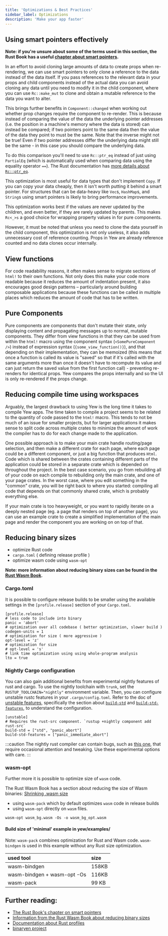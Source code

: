 ```yaml
---
title: 'Optimizations & Best Practices'
sidebar_label: Optimizations
description: 'Make your app faster'
---
```


## Using smart pointers effectively

**Note: if you're unsure about some of the terms used in this section, the Rust Book has a useful
[chapter about smart pointers](https://doc.rust-lang.org/book/ch15-00-smart-pointers.html).**

In an effort to avoid cloning large amounts of data to create props when re-rendering, we can use
smart pointers to only clone a reference to the data instead of the data itself. If you pass
references to the relevant data in your props and child components instead of the actual data you
can avoid cloning any data until you need to modify it in the child component, where you can
use `Rc::make_mut` to clone and obtain a mutable reference to the data you want to alter.

This brings further benefits in `Component::changed` when working out whether prop changes require
the component to re-render. This is because instead of comparing the value of the data the
underlying pointer addresses (i.e. the position in a machine's memory where the data is stored) can
instead be compared; if two pointers point to the same data then the value of the data they point to
must be the same. Note that the inverse might not be true! Even if two pointer addresses differ the
underlying data might still be the same - in this case you should compare the underlying data.

To do this comparison you'll need to use `Rc::ptr_eq` instead of just using `PartialEq` (which is
automatically used when comparing data using the equality operator `==`). The Rust documentation
has [more details about `Rc::ptr_eq`](https://doc.rust-lang.org/stable/std/rc/struct.Rc.html#method.ptr_eq).

This optimization is most useful for data types that don't implement `Copy`. If you can copy your
data cheaply, then it isn't worth putting it behind a smart pointer. For structures that
can be data-heavy like `Vec`s, `HashMap`s, and `String`s using smart pointers is likely to bring
performance improvements.

This optimization works best if the values are never updated by the children, and even better, if
they are rarely updated by parents. This makes `Rc<_>s` a good choice for wrapping property values
in for pure components.

However, it must be noted that unless you need to clone the data yourself in the child component,
this optimization is not only useless, it also adds unnecessary cost of reference counting. Props
in Yew are already reference counted and no data clones occur internally.

## View functions

For code readability reasons, it often makes sense to migrate sections of `html!` to their own
functions. Not only does this make your code more readable because it reduces the amount of
indentation present, it also encourages good design patterns – particularly around building
composable applications because these functions can be called in multiple places which reduces the
amount of code that has to be written.

## Pure Components

Pure components are components that don't mutate their state, only displaying content and
propagating messages up to normal, mutable components. They differ from view functions in that they
can be used from within the `html!` macro using the component syntax \(`<SomePureComponent />`\)
instead of expression syntax \(`{some_view_function()}`\), and that depending on their
implementation, they can be memoized (this means that once a function is called its value is "saved"
so that if it's called with the same arguments more than once it doesn't have to recompute its value
and can just return the saved value from the first function call) - preventing re-renders for
identical props. Yew compares the props internally and so the UI is only re-rendered if the props change.

## Reducing compile time using workspaces

Arguably, the largest drawback to using Yew is the long time it takes to compile Yew apps. The time
taken to compile a project seems to be related to the quantity of code passed to the `html!` macro.
This tends to not be much of an issue for smaller projects, but for larger applications it makes
sense to split code across multiple crates to minimize the amount of work the compiler has to do for
each change made to the application.

One possible approach is to make your main crate handle routing/page selection, and then make a
different crate for each page, where each page could be a different component, or just a big
function that produces `Html`. Code which is shared between the crates containing different parts of
the application could be stored in a separate crate which is depended on throughout the project.
In the best case scenario, you go from rebuilding all of your code on each compile to rebuilding
only the main crate, and one of your page crates. In the worst case, where you edit something in the
"common" crate, you will be right back to where you started: compiling all code that depends on that
commonly shared crate, which is probably everything else.

If your main crate is too heavyweight, or you want to rapidly iterate on a deeply nested page \(eg.
a page that renders on top of another page\), you can use an example crate to create a simplified
implementation of the main page and render the component you are working on on top of that.

## Reducing binary sizes

-   optimize Rust code
-   `cargo.toml` \( defining release profile \)
-   optimize wasm code using `wasm-opt`

**Note: more information about reducing binary sizes can be found in the
[Rust Wasm Book](https://rustwasm.github.io/book/reference/code-size.html#optimizing-builds-for-code-size).**

### Cargo.toml

It is possible to configure release builds to be smaller using the available settings in the
`[profile.release]` section of your `Cargo.toml`.

```toml, title=Cargo.toml
[profile.release]
# less code to include into binary
panic = 'abort'
# optimization over all codebase ( better optimization, slower build )
codegen-units = 1
# optimization for size ( more aggressive )
opt-level = 'z'
# optimization for size
# opt-level = 's'
# link time optimization using using whole-program analysis
lto = true
```

### Nightly Cargo configuration

You can also gain additional benefits from experimental nightly features of rust and
cargo. To use the nightly toolchain with `trunk`, set the `RUSTUP_TOOLCHAIN="nightly"` environment
variable. Then, you can configure unstable rustc features in your `.cargo/config.toml`.
Refer to the doc of [unstable features], specifically the section about [`build-std`] and
[`build-std-features`], to understand the configuration.

```toml, title=".cargo/config.toml"
[unstable]
# Requires the rust-src component. `rustup +nightly component add rust-src`
build-std = ["std", "panic_abort"]
build-std-features = ["panic_immediate_abort"]
```

[unstable features]: https://doc.rust-lang.org/cargo/reference/unstable.html
[`build-std`]: https://doc.rust-lang.org/cargo/reference/unstable.html#build-std
[`build-std-features`]: https://doc.rust-lang.org/cargo/reference/unstable.html#build-std-features

:::caution
The nightly rust compiler can contain bugs, such as [this one](https://github.com/yewstack/yew/issues/2696),
that require occasional attention and tweaking. Use these experimental options with care.
:::

### wasm-opt

Further more it is possible to optimize size of `wasm` code.

The Rust Wasm Book has a section about reducing the size of Wasm binaries:
[Shrinking .wasm size](https://rustwasm.github.io/book/game-of-life/code-size.html)

-   using `wasm-pack` which by default optimizes `wasm` code in release builds
-   using `wasm-opt` directly on `wasm` files.

```text
wasm-opt wasm_bg.wasm -Os -o wasm_bg_opt.wasm
```

#### Build size of 'minimal' example in yew/examples/

Note: `wasm-pack` combines optimization for Rust and Wasm code. `wasm-bindgen` is used in this example without any Rust size optimization.

| used tool                   | size  |
| :-------------------------- | :---- |
| wasm-bindgen                | 158KB |
| wasm-bindgen + wasm-opt -Os | 116KB |
| wasm-pack                   | 99 KB |

## Further reading:

-   [The Rust Book's chapter on smart pointers](https://doc.rust-lang.org/book/ch15-00-smart-pointers.html)
-   [Information from the Rust Wasm Book about reducing binary sizes](https://rustwasm.github.io/book/reference/code-size.html#optimizing-builds-for-code-size)
-   [Documentation about Rust profiles](https://doc.rust-lang.org/cargo/reference/profiles.html)
-   [binaryen project](https://github.com/WebAssembly/binaryen)
